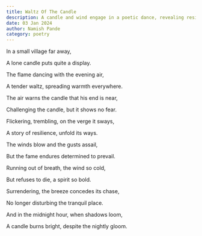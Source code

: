 ```yaml
---
title: Waltz Of The Candle 
description: A candle and wind engage in a poetic dance, revealing resilience and serenity
date: 03 Jan 2024
author: Namish Pande
category: poetry 
---
```


In a small village far away,

A lone candle puts quite a display.

The flame dancing with the evening air,

A tender waltz, spreading warmth everywhere.

The air warns the candle that his end is near,

Challenging the candle, but it shows no fear.

Flickering, trembling, on the verge it sways,

A story of resilience, unfold its ways.

The winds blow and the gusts assail,

But the fame endures determined to prevail.

Running out of breath, the wind so cold,

But refuses to die, a spirit so bold.

Surrendering, the breeze concedes its chase,

No longer disturbing the tranquil place.

And in the midnight hour, when shadows loom,

A candle burns bright, despite the nightly gloom.

